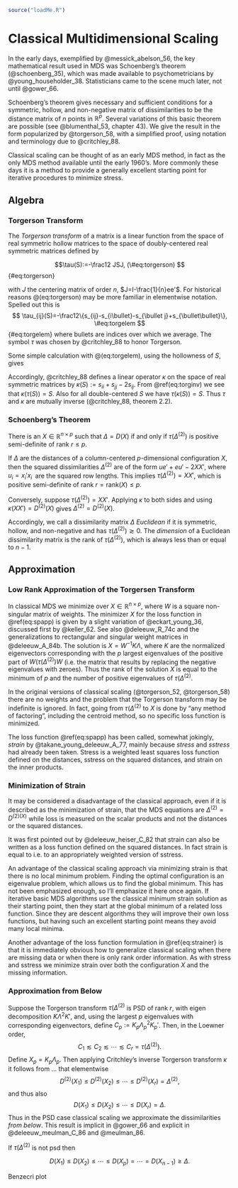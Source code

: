 ```r
source("loadMe.R")
```

# Classical Multidimensional Scaling

In the early days, exemplified by @messick_abelson_56, the key
mathematical result used in MDS was Schoenberg's theorem
(@schoenberg_35), which was made available to psychometricians by
@young_householder_38. Statisticians came to the scene much later,
not until @gower_66.

Schoenberg's theorem gives necessary and sufficient conditions for a symmetric, hollow, 
and non-negative matrix of dissimilarities to be the distance matrix of $n$ points in
$\mathbb{R}^p$. Several variations of this basic theorem are possible
(see @blumenthal_53, chapter 43). We give the result in the form
popularized by @torgerson_58, with a simplified proof, using notation
and terminology due to @critchley_88.

Classical scaling can be thought of as an early MDS method, in fact as the only MDS method available until the early 1960's. More commonly these days it is a method to provide a generally excellent starting point for iterative procedures to minimize stress.

## Algebra

### Torgerson Transform

The *Torgerson transform* of a matrix is a linear function from the
space of real symmetric hollow matrices to the space of doubly-centered
real symmetric matrices defined by

$$\tau(S):=-\frac12 JSJ,
(\#eq:torgerson)
$${#eq:torgerson}

with $J$ the centering matrix of order $n$, $J=I-\frac{1}{n}ee'$. For historical reasons
\@(eq:torgerson) may be more familiar in elementwise notation. Spelled
out this is
$$
\tau_{ij}(S)=-\frac12\{s_{ij}-s_{i\bullet}-s_{\bullet j}+s_{\bullet\bullet}\},
\#eq:torgelem
$${#eq:torgelem}
where bullets are indices over which we average. The symbol $\tau$ was chosen by @critchley_88 to honor Torgerson.

Some simple calculation with \@(eq:torgelem), using the hollowness of
$S$, gives

\begin{equation}
\tau_{ii}(S)+\tau_{jj}(S)-2\tau_{ij}(S)=s_{ij}.
(\#eq:torginv)
\end{equation}

Accordingly, @critchley_88 defines a linear operator $\kappa$ on the
space of real symmetric matrices by $\kappa(S):=s_{ii}+s_{jj}-2s_{ij}$.
From \@ref(eq:torginv) we see that $\kappa(\tau(S))=S$. Also for all
double-centered $S$ we have $\tau(\kappa(S))=S$. Thus $\tau$ and
$\kappa$ are mutually inverse (@critchley_88, theorem 2.2).

### Schoenberg's Theorem

::: {#schoenberg .theorem}
There is an $X\in\mathbb{R}^{n\times p}$ such that $\Delta=D(X)$ if and
only if $\tau(\Delta^{(2)})$ is positive semi-definite of rank
$r\leq p$.
:::

::: {.proof}
If $\Delta$ are the distances of a column-centered $p$-dimensional
configuration $X$, then the squared dissimilarities $\Delta^{(2)}$
are of the form $ue'+eu'-2XX'$, where $u_i=x_i'x_i^{\ }$ are the squared
row lengths. This implies $\tau(\Delta^{(2)})=XX'$, which is
positive semi-definite of rank $r=\text{rank}(X)\leq p$.

Conversely, suppose $\tau(\Delta^{(2)})=XX'$. Applying $\kappa$ to both sides and using $\kappa(XX')=D^{(2)}(X)$ gives $\Delta^{(2)}=D^{(2)}(X)$.
:::

Accordingly, we call a dissimilarity matrix $\Delta$ *Euclidean* if it is symmetric, hollow, and non-negative and has $\tau(\Delta^{(2)})\gtrsim 0$. The *dimension* of a Euclidean dissimilarity matrix is the rank of $\tau(\Delta^{(2)})$, which is always less than or equal to $n-1$.

## Approximation

### Low Rank Approximation of the Torgersen Transform

In classical MDS we minimize
\begin{equation}
\sigma(X)=\text{tr}\ \left\{W(\tau(\Delta^{(2)})-XX')W\right\}^2
(\#eq:spapp)
\end{equation}
over $X\in\mathbb{R}^{n\times p}$, where $W$ is a square non-singular matrix of weights. 
The minimizer $X$ for the loss function in \@ref(eq:spapp) is given by a slight variation of @eckart_young_36, discussed first by @keller_62. See also @deleeuw_R_74c and the generalizations to rectangular and singular weight matrices in @deleeuw_A_84b. The solution is $X=W^{-1}K\Lambda$, where $K$ are the normalized eigenvectors corresponding with the $p$ largest eigenvalues of the positive part of  $W(\tau(\Delta^{(2)})W$ (i.e. the matrix that results by replacing the negative eigenvalues with zeroes). Thus the rank of the solution $X$ is equal to the minimum of $p$ and the number of positive eigenvalues of $\tau(\Delta^{(2)}$. 

In the original versions of classical scaling (@torgerson_52, @torgerson_58) there are no weights and the problem that the Torgerson transform may be indefinite is ignored. In fact, going from $\tau(\Delta^{(2)}$ to $X$ is done by "any method of factoring", including the centroid method, so no specific loss function is minimized.

The loss function \@ref(eq:spapp) has been called, somewhat jokingly, *strain* by @takane_young_deleeuw_A_77, mainly because *stress* and *sstress* had already been taken. Stress is a weighted least squares loss function defined on the distances,
sstress on the squared distances, and strain on the inner products.

### Minimization of Strain                                 

It may be considered a disadvantage of the classical approach, even if it is described as the minimization of strain, that the MDS equations are $\Delta^{(2)}= D^{(2)(X)}$ while loss is measured on the scalar products and not the distances or the squared distances.

It was first pointed out by @deleeuw_heiser_C_82 that strain can also be written as a loss function defined on the squared distances. In fact strain is equal to
\begin{equation}
\sigma(X)=\frac14\text{tr}\ \left\{WJ(\Delta^{(2)}-D^{(2)}(X))JW\right\}^2,
(\#eq:strainer)
\end{equation}
i.e. to an appropriately weighted version of sstress.

An advantage of the classical scaling approach via minimizing strain is that there is no local minimum problem. Finding the optimal configuration is an eigenvalue problem, which allows us to find the global minimum. This has not been emphasized enough, so I'll emphasize it here once again. If iterative basic MDS algorithms use the classical minimum strain solution as their starting point, then they start at the global minimum of a related loss function. Since they are descent algorithms they will improve their own loss functions, but having such an excellent starting point means they avoid many local minima.

Another advantage of the loss function formulation in \@ref{eq:strainer} is that it is immediately obvious how to generalize classical scaling when there are missing data or when there is only rank order information. As with stress and sstress we minimize strain over both the configuration $X$ and the missing information.


### Approximation from Below

Suppose the Torgerson transform $\tau(\Delta^{(2)}$ is PSD of rank $r$, with eigen decomposition $K\Lambda^2 K'$, and, using the largest $p$ eigenvalues with corresponding eigenvectors, define $C_p:=K_p\Lambda_p^2 K_p'$. Then, in the Loewner order,
$$
C_1\lesssim C_2\lesssim\cdots\lesssim C_r=\tau(\Delta^{(2)}).
$$
Define $X_p=K_p\Lambda_p$. Then applying Critchley's inverse Torgerson transform $\kappa$ it follows from ... that elementwise
$$
D^{(2)}(X_1)\leq D^{(2)}(X_2)\leq\cdots\leq D^{(2)}(X_r)=\Delta^{(2)},
$$
and thus also
$$
D(X_1)\leq D(X_2)\leq\cdots\leq D(X_r)=\Delta.
$$
Thus in the PSD case classical scaling we approximate the dissimilarities *from below*. This result is implicit in @gower_66 and explicit in @deleeuw_meulman_C_86 and @meulman_86.

If $\tau(\Delta^{(2)}$ is not psd then 

$$
D(X_1)\leq D(X_2)\leq\cdots\leq D(X_p)=\cdots=D(X_{n-1})\geq\Delta.
$$

Benzecri plot



